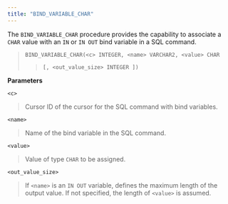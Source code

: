 ```yaml
---
title: "BIND_VARIABLE_CHAR"
---
```


The `BIND_VARIABLE_CHAR` procedure provides the capability to associate a `CHAR` value with an `IN` or `IN OUT` bind variable in a SQL command.

> `BIND_VARIABLE_CHAR(<c> INTEGER, <name> VARCHAR2, <value> CHAR`
> 
> > `[, <out_value_size> INTEGER ])`

**Parameters**

`<c>`

> Cursor ID of the cursor for the SQL command with bind variables.

`<name>`

> Name of the bind variable in the SQL command.

`<value>`

> Value of type `CHAR` to be assigned.

`<out_value_size>`

> If `<name>` is an `IN OUT` variable, defines the maximum length of the output value. If not specified, the length of `<value>` is assumed.

